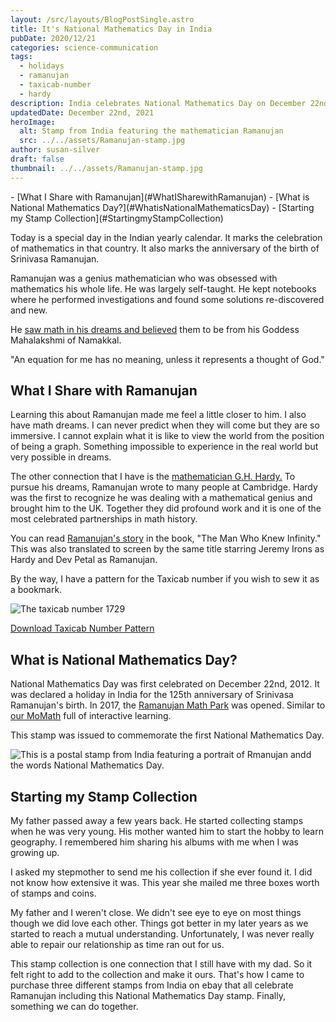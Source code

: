 ```yaml
---
layout: /src/layouts/BlogPostSingle.astro
title: It's National Mathematics Day in India
pubDate: 2020/12/21
categories: science-communication
tags:
  - holidays
  - ramanujan
  - taxicab-number
  - hardy
description: India celebrates National Mathematics Day on December 22nd every year to commemorate the birth anniversary of the legendary mathematician Srinivasa Ramanujan. Join in the festivities and celebrate the importance of mathematics in our daily lives!
updatedDate: December 22nd, 2021
heroImage:
  alt: Stamp from India featuring the mathematician Ramanujan
  src: ../../assets/Ramanujan-stamp.jpg
author: susan-silver
draft: false
thumbnail: ../../assets/Ramanujan-stamp.jpg
---
```



<Toc>
- [What I Share with Ramanujan](#WhatISharewithRamanujan)
- [What is National Mathematics Day?](#WhatisNationalMathematicsDay)
- [Starting my Stamp Collection](#StartingmyStampCollection)
</Toc>

Today is a special day in the Indian yearly calendar. It marks the celebration of mathematics in that country.
 It also marks the anniversary of the birth of Srinivasa Ramanujan.

Ramanujan was a genius mathematician who was obsessed with mathematics his whole life. He was largely self-taught.
 He kept notebooks where he performed investigations and found some solutions re-discovered and new.

He [saw math in his dreams and believed](https://www.indiatoday.in/education-today/gk-current-affairs/story/srinivasa-ramanujan-life-story-973662-2017-04-26) them to be from his 
Goddess Mahalakshmi of Namakkal.

<BlockQuoteQuote cite="- Srinivasa Ramanujan"> "An equation for me has no meaning, unless it represents a thought of God." </BlockQuoteQuote>

## <a name="WhatISharewithRamanujan"></a> What I Share with Ramanujan

Learning this about Ramanujan made me feel a little closer to him. I also have math dreams. 
I can never predict when they will come but they are so immersive. I cannot explain what it is like to view 
the world from the position of being a graph. Something impossible to experience in the real world but very possible in dreams.

The other connection that I have is the [mathematician G.H. Hardy.](https://beautyofmathematics.com/truth-hardy/) To pursue his dreams,
 Ramanujan wrote to many people at Cambridge. Hardy was the first to recognize he was dealing with a mathematical genius and brought 
 him to the UK. Together they did profound work and it is one of the most celebrated partnerships in math history.

You can read [Ramanujan's story](https://www.amazon.com/Man-Who-Knew-Infinity-Ramanujan/dp/1476763496) in the book, 
"The Man Who Knew Infinity." This was also translated to screen by the same title starring Jeremy Irons as Hardy and 
Dev Petal as Ramanujan.

By the way, I have a pattern for the Taxicab number if you wish to sew it as a bookmark.




<Image src={taxicab} alt="The taxicab number 1729" format="avif" quality="mid"/>


[Download Taxicab Number Pattern](/patterns/Taxicab-Number.pdf)

## <a name="WhatisNationalMathematicsDay"></a> What is National Mathematics Day?

National Mathematics Day was first celebrated on December 22nd, 2012. It was declared a holiday 
in India for the 125th anniversary of Srinivasa Ramanujan's birth. In 2017, the 
[Ramanujan Math Park](https://en.wikipedia.org/wiki/Ramanujan_Math_Park) was opened. Similar 
to [our MoMath](https://momath.org/) full of interactive learning.

This stamp was issued to commemorate the first National Mathematics Day.


<Image src={RamanujanStamp} alt="This is a postal stamp from India featuring a portrait of Rmanujan andd the words National Mathematics Day." format="avif" quality="mid" />

## <a name="StartingmyStampCollection"></a> Starting my Stamp Collection

My father passed away a few years back. He started collecting stamps when he was very young. His mother wanted him to start 
the hobby to learn geography. I remembered him sharing his albums with me when I was growing up.

I asked my stepmother to send me his collection if she ever found it. I did not know how extensive it was. This year she mailed
 me three boxes worth of stamps and coins.

My father and I weren't close. We didn't see eye to eye on most things though we did love each other. Things got better in my 
later years as we started to reach a mutual understanding. Unfortunately, I was never really able to repair our relationship as 
time ran out for us.

This stamp collection is one connection that I still have with my dad. So it felt right to add to the collection and make it ours. 
That's how I came to purchase three different stamps from India on ebay that all celebrate Ramanujan including this National 
Mathematics Day stamp. Finally, something we can do together.
